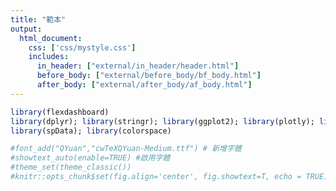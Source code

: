```yaml
---
title: "範本"
output: 
  html_document:
    css: ['css/mystyle.css']
    includes:
      in_header: ["external/in_header/header.html"]
      before_body: ["external/before_body/bf_body.html"]
      after_body: ["external/after_body/af_body.html"]
---
```


```r
library(flexdashboard)
library(dplyr); library(stringr); library(ggplot2); library(plotly); library(lubridate); library(readr); library(tidyr); library(showtext); library(sf); library(osmdata); library(rmapshaper); library(htmlwidgets); library(widgetframe); library(htmltools)
library(spData); library(colorspace)

#font_add("QYuan","cwTeXQYuan-Medium.ttf") # 新增字體
#showtext_auto(enable=TRUE) #啟用字體
#theme_set(theme_classic())
#knitr::opts_chunk$set(fig.align='center', fig.showtext=T, echo = TRUE)
```


<object id="myObject" data="plot1.svg" type="image/svg+xml" width="100%"></object>




